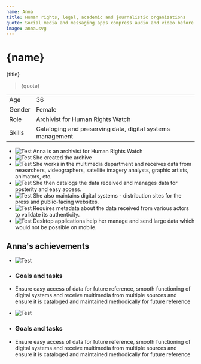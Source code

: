 ```yaml
---
name: Anna
title: Human rights, legal, academic and journalistic organizations
quote: Social media and messaging apps compress audio and video before upload, which is not an option for our work
image: anna.svg
---
```



<PageSection>

# {name}

{title}

> {quote}

|        |                                                            |
| ------ | ---------------------------------------------------------- |
| Age    | 36                                                         |
| Gender | Female                                                     |
| Role   | Archivist for Human Rights Watch                           |
| Skills | Cataloging and preserving data, digital systems management |

- ![Test](darius.png) Anna is an archivist for Human Rights Watch
- ![Test](darius.png) She created the archive
- ![Test](darius.png) She works in the multimedia department and receives data from researchers, videographers, satellite imagery analysts, graphic artists, animators, etc.
- ![Test](darius.png) She then catalogs the data received and manages data for posterity and easy access.
- ![Test](darius.png) She also maintains digital systems - distribution sites for the press and public-facing websites.
- ![Test](darius.png) Requires metadata about the data received from various actors to validate its authenticity.
- ![Test](darius.png) Desktop applications help her manage and send large data which would not be possible on mobile.

</PageSection>
<PageSection>

## Anna's achievements

- ![Test](knight.png)
- ### Goals and tasks
- Ensure easy access of data for future reference, smooth functioning of digital systems and receive multimedia from multiple sources and ensure it is cataloged and maintained methodically for future reference

- ![Test](darius.png)
- ### Goals and tasks
- Ensure easy access of data for future reference, smooth functioning of digital systems and receive multimedia from multiple sources and ensure it is cataloged and maintained methodically for future reference

</PageSection>
